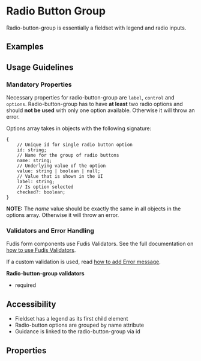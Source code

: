 
<Meta title="Components/Form/Radio Button Group" />

# Radio Button Group

Radio-button-group is essentially a fieldset with legend and radio inputs.

## Examples

<Canvas of={RadioButtonGroupStories.Examples}></Canvas>

## Usage Guidelines

### Mandatory Properties

Necessary properties for radio-button-group are `label`, `control` and `options`. Radio-button-group has to have **at least** two radio options and should **not be used** with only one option available. Otherwise it will throw an error.

Options array takes in objects with the following signature:

```
{
	// Unique id for single radio button option
	id: string;
	// Name for the group of radio buttons
	name: string;
	// Underlying value of the option
	value: string | boolean | null;
	// Value that is shown in the UI
	label: string;
	// Is option selected
	checked?: boolean;
}
```

**NOTE:** The _name_ value should be exactly the same in all objects in the options array. Otherwise it will throw an error.

### Validators and Error Handling

Fudis form components use Fudis Validators. See the full documentation on [how to use Fudis Validators](/docs/utilities-validators--documentation).

If a custom validation is used, read [how to add Error message](/docs/components-form-error-message--documentation).

**Radio-button-group validators**

- required

## Accessibility

- Fieldset has a legend as its first child element
- Radio-button options are grouped by name attribute
- Guidance is linked to the radio-button-group via id

## Properties

<ArgTypes of={RadioButtonGroupComponent} />
